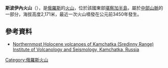 {{Coord|58|8|N|160|49|E|display=title}}

'''斯波伊內火山'''（{{lang-ru|Спокойный}}），是[[俄羅斯|俄羅斯]]的[[火山|火山]]，位於該國東部[[堪察加半島|堪察加半島]]，屬於[[中部山脈|中部山脈]]的一部分，海拔高度2,171米，最近一次火山噴發在公元前3450年發生。

==參考資料==
* [http://www.kscnet.ru/ivs/volcanoes/holocene/main/textpage/north_SR.htm Northernmost Holocene volcanoes of Kamchatka (Sredinny Range) Institute of Volcanology and Seismology, Kamchatka, Russia] {{Wayback|url=http://www.kscnet.ru/ivs/volcanoes/holocene/main/textpage/north_SR.htm |date=20160304053148 }}

{{Russia-geo-stub}}
[[Category:俄羅斯火山|Category:俄羅斯火山]]